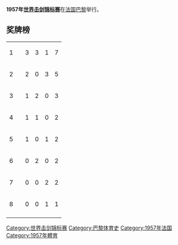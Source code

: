 '''1957年[[世界击剑锦标赛|世界击剑锦标赛]]'''在[[法国|法国]][[巴黎|巴黎]]举行。 

==奖牌榜==
{| {{RankedMedalTable}}
|-
| 1 ||align=left| {{HUN}} || 3 || 3 || 1 || 7
|-
| 2 ||align=left| {{ITA}} || 2 || 0 || 3 || 5
|-
| 3 ||align=left| {{URS}} || 1 || 2 || 0 || 3
|-
| 4 ||align=left| {{FRA}} || 1 || 1 || 0 || 2
|-
| 5 ||align=left| {{POL}} || 1 || 0 || 1 || 2
|-
| 6 ||align=left| {{FRG}} || 0 || 2 || 0 || 2
|-
| 7 ||align=left| {{GBR}} || 0 || 0 || 2 || 2
|-
| 8 ||align=left| {{AUT}} || 0 || 0 || 1 || 1
|-
|}

{{世界击剑锦标赛}}

[[Category:世界击剑锦标赛|Category:世界击剑锦标赛]]
[[Category:巴黎体育史|Category:巴黎体育史]]
[[Category:1957年法国|Category:1957年法国]]
[[Category:1957年體育|Category:1957年體育]]